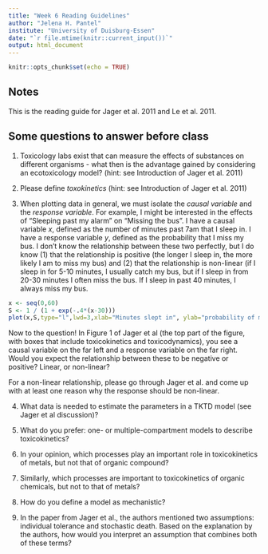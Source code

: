```yaml
---
title: "Week 6 Reading Guidelines"
author: "Jelena H. Pantel"
institute: "University of Duisburg-Essen"
date: "`r file.mtime(knitr::current_input())`"
output: html_document
---
```


```r
knitr::opts_chunk$set(echo = TRUE)
```

## Notes
This is the reading guide for Jager et al. 2011 and Le et al. 2011.

## Some questions to answer before class

1. Toxicology labs exist that can measure the effects of substances on different organisms - what then is the advantage gained by considering an ecotoxicology model? (hint: see Introduction of Jager et al. 2011)

2. Please define *toxokinetics* (hint: see Introduction of Jager et al. 2011)

3. When plotting data in general, we must isolate the *causal variable* and the *response variable*. For example, I might be interested in the effects of “Sleeping past my alarm” on “Missing the bus”. I have a causal variable *x*, defined as the number of minutes past 7am that I sleep in. I have a response variable *y*, defined as the probability that I miss my bus. I don’t know the relationship between these two perfectly, but I do know (1) that the relationship is positive (the longer I sleep in, the more likely I am to miss my bus) and (2) that the relationship is non-linear (if I sleep in for 5-10 minutes, I usually catch my bus, but if I sleep in from 20-30 minutes I often miss the bus. If I sleep in past 40 minutes, I always miss my bus.

```r
x <- seq(0,60)
S <- 1 / (1 + exp(-.4*(x-30)))
plot(x,S,type="l",lwd=3,xlab="Minutes slept in", ylab="probability of missing bus")
```

Now to the question! In Figure 1 of Jager et al (the top part of the figure, with boxes that include toxicokinetics and toxicodynamics), you see a causal variable on the far left and a response variable on the far right. Would you expect the relationship between these to be negative or positive? Linear, or non-linear?

For a non-linear relationship, please go through Jager et al. and come up with at least one reason why the response should be non-linear.

4. What data is needed to estimate the parameters in a TKTD model (see Jager et al discussion)?

5. What do you prefer: one- or multiple-compartment models to describe toxicokinetics?

6. In your opinion, which processes play an important role in toxicokinetics of metals, but not that of organic compound?

7. Similarly, which processes are important to toxicokinetics of organic chemicals, but not to that of metals?

8. How do you define a model as mechanistic?

9. In the paper from Jager et al., the authors mentioned two assumptions: individual tolerance and stochastic death. Based on the explanation by the authors, how would you interpret an assumption that combines both of these terms?
